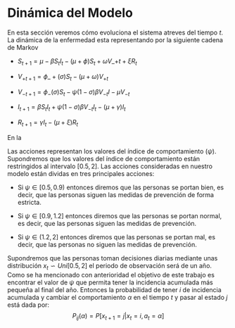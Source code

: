 # Dinámica del Modelo

En esta sección veremos cómo evoluciona el sistema atreves del tiempo $t$. La dinámica de la enfermedad esta representando por la siguiente cadena de Markov

-   $S_{t+1}= \mu -\beta S_{t}I_{t}- (\mu + \phi)S_{t}+\omega V\_{+t}+\xi R_{t}$

-   $V_{+t+1}= \phi\_{+}(\sigma)S_{t}-(\mu+\omega) V_{+t}$

-   $V_{-t+1}=\phi_{-}(\sigma)S_{t}- \psi(1-\sigma) \beta V_{-t} I-\mu V_{-t}$

-   $I_{t+1}= \beta S_{t}I_{t}+\psi(1-\sigma) \beta V_{-t} I_{t} -(\mu+ \gamma)I_{t}$

-   $R_{t+1}=\gamma I_{t}-(\mu +\xi) R_{t}$

En la

Las acciones representan los valores del índice de comportamiento $(\psi)$. Supondremos que los valores del índice de comportamiento están restringidos al intervalo $[0.5,2]$. Las acciones consideradas en nuestro modelo están dividas en tres principales acciones:

-   Si $\psi\in [0.5,0.9)$ entonces diremos que las personas se portan bien, es decir, que las personas siguen las medidas de prevención de forma estricta.

-   Si $\psi\in [0.9,1.2]$ entonces diremos que las personas se portan normal, es decir, que las personas siguen las medidas de prevención.

-   Si $\psi\in (1.2,2]$ entonces diremos que las personas se portan mal, es decir, que las personas no siguen las medidas de prevención.

Supondremos que las personas toman decisiones diarias mediante unas distribución $x_{t} \backsim Uni[0.5,2]$ el periodo de observación será de un año. Como se ha mencionado con anterioridad el objetivo de este trabajo es encontrar el valor de $\psi$ que permita tener la incidencia acumulada más pequeña al final del año. Entonces la probabilidad de tener $i$ de incidencia acumulada y cambiar el comportamiento $\alpha$ en el tiempo $t$ y pasar al estado $j$ está dada por: $$P_{ij}(\alpha)=P[x_{t+1}=j|x_{t}=i,a_{t}=\alpha]$$
